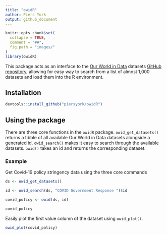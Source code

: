 ```yaml
---
title: "owidR"
author: Piers York
output: github_document
---
```


```r
knitr::opts_chunk$set(
  collapse = TRUE,
  comment = "##",
  fig.path = "images/"
)
library(owidR)
```

This package acts as an interface to the [Our World in Data](https://ourworldindata.org/) datasets [GitHub repository](https://github.com/owid/owid-datasets), allowing for easy way to search from a list of almost 1,000 datasets and load them into the R environment.

## Installation

``` r
devtools::install_github("piersyork/owidR")
```

## Using the package
There are three core functions in the `owidR` package. `owid_get_datasets()` returns a tibble of all available Our World in Data datasets alongside a generated id. `owid_search()` makes it easy to search through the available datasets. `owid()` takes an id and returns the corresponding dataset.

### Example
Get Covid-19 policy stringency data using the three core commands
``` r

ds <- owid_get_datasets()

id <- owid_search(ds, "COVID Government Response ")$id

covid_policy <- owid(ds, id)

covid_policy

```

Easily plot the first value column of the dataset using `owid_plot()`.
```r
owid_plot(covid_policy)
```



